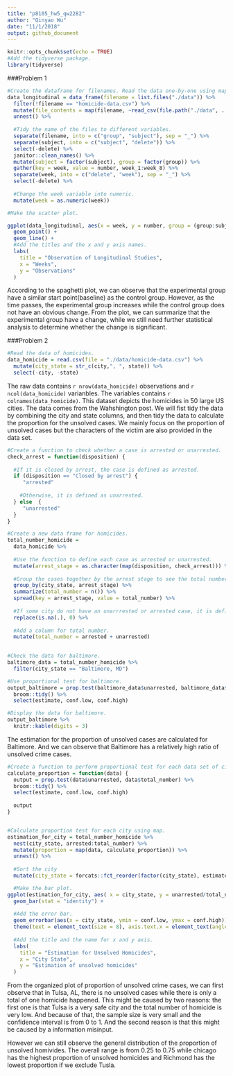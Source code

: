 ```yaml
---
title: "p8105_hw5_qw2282"
author: "Qinyao Wu"
date: "11/1/2018"
output: github_document
---
```


```r
knitr::opts_chunk$set(echo = TRUE)
#Add the tidyverse package. 
library(tidyverse)
```

###Problem 1

```r

#Create the dataframe for filenames. Read the data one-by-one using map. 
data_longitudinal = data_frame(filename = list.files("./data")) %>%
  filter(!filename == "homicide-data.csv") %>% 
  mutate(file_contents = map(filename, ~read_csv(file.path("./data", . )))) %>% 
  unnest() %>% 
  
  #Tidy the name of the files to different variables. 
  separate(filename, into = c("group", "subject"), sep = "_") %>% 
  separate(subject, into = c("subject", "delete")) %>% 
  select(-delete) %>% 
  janitor::clean_names() %>% 
  mutate(subject = factor(subject), group = factor(group)) %>% 
  gather(key = week, value = number, week_1:week_8) %>% 
  separate(week, into = c("delete", "week"), sep = "_") %>% 
  select(-delete) %>% 
  
  #Change the week variable into numeric. 
  mutate(week = as.numeric(week))

#Make the scatter plot.

ggplot(data_longitudinal, aes(x = week, y = number, group = (group:subject), color = group)) +
  geom_point() +
  geom_line() +
  #Add the titles and the x and y axis names. 
  labs(
    title = "Observation of Longitudinal Studies",
    x = "Weeks",
    y = "Observations"
  )
```

According to the spaghetti plot, we can observe that the experimental group have a similar start point(baseline) as the control group. However, as the time passes, the experimental group increases while the control group does not have an obvious change. From the plot, we can summarize that the experimental group have a change, while we still need further statistical analysis to determine whether the change is significant.




###Problem 2

```r

#Read the data of homicides. 
data_homicide = read.csv(file = "./data/homicide-data.csv") %>% 
  mutate(city_state = str_c(city,", ", state)) %>% 
  select(-city, -state) 

```

The raw data contains `r nrow(data_homicide)` observations and `r ncol(data_homicide)` varianbles. The variables contains `r colnames(data_homicide)`. This dataset depicts the homicides in 50 large US cities. The data comes from the Wahshington post. We will fist tidy the data by combining the city and state columns, and then tidy the data to calculate the proportion for the unsolved cases. We mainly focus on the proportion of unsolved cases but the characters of the victim are also provided in the data set. 



```r
#Create a function to check whether a case is arrested or unarrested. 
check_arrest = function(disposition) {
  
  #If it is closed by arrest, the case is defined as arrested. 
  if (disposition == "Closed by arrest") {
     "arrested"
    
    #Otherwise, it is defined as unarrested. 
  } else  {
     "unarrested"
  }
}

#Create a new data frame for homicides. 
total_number_homicide = 
  data_homicide %>% 
  
  #Use the function to define each case as arrested or unarrested. 
  mutate(arrest_stage = as.character(map(disposition, check_arrest))) %>% 
  
  #Group the cases together by the arrest stage to see the total number. 
  group_by(city_state, arrest_stage) %>% 
  summarize(total_number = n()) %>% 
  spread(key = arrest_stage, value = total_number) %>% 
  
  #If some city do not have an unarrrested or arrested case, it is defined as 0.
  replace(is.na(.), 0) %>% 
  
  #Add a column for total number. 
  mutate(total_number = arrested + unarrested) 
  

#Check the data for baltimore. 
baltimore_data = total_number_homicide %>% 
  filter(city_state == "Baltimore, MD") 

#Use proportional test for baltimore. 
output_baltimore = prop.test(baltimore_data$unarrested, baltimore_data$total_number) %>% 
  broom::tidy() %>% 
  select(estimate, conf.low, conf.high)

#Display the data for baltimore. 
output_baltimore %>% 
  knitr::kable(digits = 3)
```

The estimation for the proportion of unsolved cases are calculated for Baltimore. And we can observe that Baltimore has a relatively high ratio of unsolved crime cases. 



```r
#Create a function to perform proportional test for each data set of cities. 
calculate_proportion = function(data) {
  output = prop.test(data$unarrested, data$total_number) %>% 
  broom::tidy() %>% 
  select(estimate, conf.low, conf.high)
  
  output
}


#Calculate proportion test for each city using map. 
estimation_for_city = total_number_homicide %>% 
  nest(city_state, arrested:total_number) %>% 
  mutate(proportion = map(data, calculate_proportion)) %>% 
  unnest() %>% 
  
  #Sort the city
  mutate(city_state = forcats::fct_reorder(factor(city_state), estimate))  

  #Make the bar plot. 
ggplot(estimation_for_city, aes( x = city_state, y = unarrested/total_number)) +
  geom_bar(stat = "identity") +
  
  #Add the error bar. 
  geom_errorbar(aes(x = city_state, ymin = conf.low, ymax = conf.high)) +
  theme(text = element_text(size = 8), axis.text.x = element_text(angle = 60, hjust = 1)) + 
  
  #Add the title and the name for x and y axis. 
  labs(
    title = "Estimation for Unsolved Homicides",
    x = "City State",
    y = "Estimation of unsolved homicides"
  )

```

From the organized plot of proportion of unsolved crime cases, we can first observe that in Tulsa, AL, there is no unsolved cases while there is only a total of one homicide happened. This might be caused by two reasons: the first one is that Tulsa is a very safe city and the total number of homicide is very low. And because of that, the sample size is very small and the confidence interval is from 0 to 1. And the second reason is that this might be caused by a information misinput. 

However we can still observe the general distribution of the proportion of unsolved homivides. The overall range is from 0.25 to 0.75 while chicago has the highest proportion of unsolved homicides and Richmond has the lowest proportion if we exclude Tusla. 


